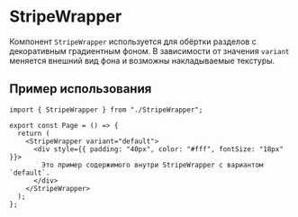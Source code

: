 
<Meta of={stories} />

# StripeWrapper

Компонент `StripeWrapper` используется для обёртки разделов с декоративным градиентным фоном.
В зависимости от значения `variant` меняется внешний вид фона и возможны накладываемые текстуры.

## Пример использования

```tsx
import { StripeWrapper } from "./StripeWrapper";

export const Page = () => {
  return (
    <StripeWrapper variant="default">
      <div style={{ padding: "40px", color: "#fff", fontSize: "18px" }}>
        Это пример содержимого внутри StripeWrapper с вариантом `default`.
      </div>
    </StripeWrapper>
  );
};
```

<Canvas of={stories.Default} />

<Controls />
